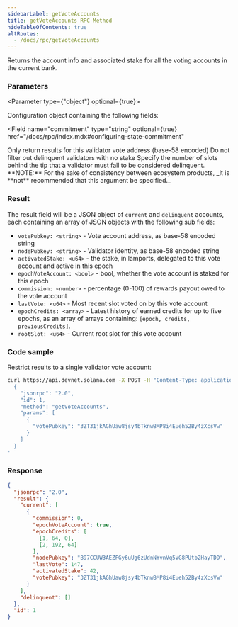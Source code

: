 ```yaml
---
sidebarLabel: getVoteAccounts
title: getVoteAccounts RPC Method
hideTableOfContents: true
altRoutes:
  - /docs/rpc/getVoteAccounts
---
```


Returns the account info and associated stake for all the voting accounts in the
current bank.

<DocSideBySide>

<DocLeftSide>

### Parameters

<Parameter type={"object"} optional={true}>

Configuration object containing the following fields:

<Field
  name="commitment"
  type="string"
  optional={true}
  href="/docs/rpc/index.mdx#configuring-state-commitment"
></Field>

<Field name="votePubkey" type="string" optional={true}>
  Only return results for this validator vote address (base-58 encoded)
</Field>

<Field name="keepUnstakedDelinquents" type="bool" optional={true}>
  Do not filter out delinquent validators with no stake
</Field>

<Field name="delinquentSlotDistance" type="u64" optional={true}>
  Specify the number of slots behind the tip that a validator must fall to be
  considered delinquent. **NOTE:** For the sake of consistency between ecosystem
  products, _it is **not** recommended that this argument be specified._
</Field>

</Parameter>

### Result

The result field will be a JSON object of `current` and `delinquent` accounts,
each containing an array of JSON objects with the following sub fields:

- `votePubkey: <string>` - Vote account address, as base-58 encoded string
- `nodePubkey: <string>` - Validator identity, as base-58 encoded string
- `activatedStake: <u64>` - the stake, in lamports, delegated to this vote
  account and active in this epoch
- `epochVoteAccount: <bool>` - bool, whether the vote account is staked for this
  epoch
- `commission: <number>` - percentage (0-100) of rewards payout owed to the vote
  account
- `lastVote: <u64>` - Most recent slot voted on by this vote account
- `epochCredits: <array>` - Latest history of earned credits for up to five
  epochs, as an array of arrays containing: `[epoch, credits, previousCredits]`.
- `rootSlot: <u64>` - Current root slot for this vote account

</DocLeftSide>

<DocRightSide>

### Code sample

Restrict results to a single validator vote account:

```bash
curl https://api.devnet.solana.com -X POST -H "Content-Type: application/json" -d '
  {
    "jsonrpc": "2.0",
    "id": 1,
    "method": "getVoteAccounts",
    "params": [
      {
        "votePubkey": "3ZT31jkAGhUaw8jsy4bTknwBMP8i4Eueh52By4zXcsVw"
      }
    ]
  }
'
```

### Response

```json
{
  "jsonrpc": "2.0",
  "result": {
    "current": [
      {
        "commission": 0,
        "epochVoteAccount": true,
        "epochCredits": [
          [1, 64, 0],
          [2, 192, 64]
        ],
        "nodePubkey": "B97CCUW3AEZFGy6uUg6zUdnNYvnVq5VG8PUtb2HayTDD",
        "lastVote": 147,
        "activatedStake": 42,
        "votePubkey": "3ZT31jkAGhUaw8jsy4bTknwBMP8i4Eueh52By4zXcsVw"
      }
    ],
    "delinquent": []
  },
  "id": 1
}
```

</DocRightSide>
</DocSideBySide>
